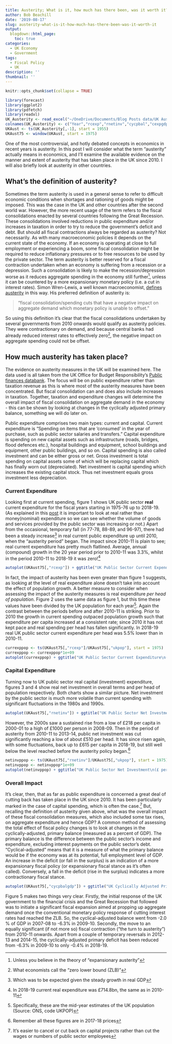 ```yaml
---
title: Austerity; What is it, how much has there been, was it worth it?
author: Bob Beachill
date: '2019-08-17'
slug: austerity-what-is-it-how-much-has-there-been-was-it-worth-it
output:
  blogdown::html_page:
    toc: true
categories:
  - UK Economy
  - Government
tags:
  - Fiscal Policy
  - UK
description: ''
thumbnail: ''
---
```


```r
knitr::opts_chunk$set(collapse = TRUE)
```

```r
library(forecast)
library(ggplot2)
library(pdfetch)
library(readxl)
UK_Austerity <- read_excel("~/OneDrive/Documents/Blog Posts data/UK Austerity.xlsx")
colnames(UK_Austerity) <- c("Year","rcexp","rnetinv","cycpbal","cexpgdp","netinvgdp","cycpbalgdp","ukpop")
UKAust <- ts(UK_Austerity[,-1], start = 1955)
UKAust75 <- window(UKAust, start = 1975)
```

One of the most controversial, and hotly debated concepts in economics in recent years is austerity. In this post I will consider what the term “austerity” actually means in economics, and I’ll examine the available evidence on the manner and extent of austerity that has taken place in the UK since 2010. I will also briefly look at austerity in other countries.

## What’s the definition of austerity?
Sometimes the term austerity is used in a general sense to refer to difficult economic conditions when shortages and rationing of goods might be imposed. This was the case in the UK and other countries after the second world war. However, the more recent usage of the term refers to the fiscal consolidations enacted by several countries following the Great Recession. These consolidations involved reductions in public expenditure and/or increases in taxation in order to try to reduce the government’s deficit and debt. But should all fiscal contractions always be regarded as austerity? Not necessarily. As with many macroeconomic policies it depends on the current state of the economy. If an economy is operating at close to full employment or experiencing a boom, some fiscal consolidation might be required to reduce inflationary pressures or to free resources to be used by the private sector. The term austerity is better reserved for a fiscal contraction undertaken when an economy is suffering from a recession or a depression. Such a consolidation is likely to make the recession/depression worse as it reduces aggregate spending in the economy still further^[Unless you believe in the theory of "expansionary austerity"], unless it can be countered by a more expansionary monetary policy (i.e. a cut in interest rates). Simon Wren-Lewis, a well known macroeconomist, [defines austerity](https://mainlymacro.blogspot.com/2017/09/defining-austerity-redux.html) in this way. His preferred definition of austerity is:

>“fiscal consolidation/spending cuts that have a negative impact on aggregate demand which monetary policy is unable to offset.”

So using this definition it’s clear that the fiscal consolidations undertaken by several governments from 2010 onwards would qualify as austerity policies. They were contractionary on demand, and because central banks had already reduced interest rates to effectively zero^[What economists call the “zero lower bound (ZLB)”], the negative impact on aggregate spending could not be offset.

## How much austerity has taken place?
The evidence on austerity measures in the UK will be examined here. The data used is all taken from the UK Office for Budget Responsibility’s [Public finances databank](https://obr.uk/data/). The focus will be on public expenditure rather than taxation revenue as this is where most of the austerity measures have been concentrated. But fiscal consolidation can and does also include increases in taxation. Together, taxation and expenditure changes will determine the overall impact of fiscal consolidation on aggregate demand in the economy - this can be shown by looking at changes in the cyclically adjusted primary balance, something we will do later on. 

Public expenditure comprises two main types: current and capital. Current expenditure is “Spending on items that are 'consumed' in the year of purchase, such as public sector salaries and transfers.” Capital expenditure is spending on new capital assets such as infrastructure (roads, bridges, flood defences etc.), hospital buildings and equipment, school buildings and equipment, other public buildings, and so on. Capital spending is also called investment and can be either gross or net. Gross investment is total spending on capital assets some of which will be replacing capital which has finally worn out (depreciated). Net investment is capital spending which increases the existing capital stock. Thus net investment equals gross investment less depreciation.

### Current Expenditure
Looking first at current spending, figure 1 shows UK public sector **real** current expenditure for the fiscal years starting in 1975-76 up to 2018-19. (As explained in this [post](https://www.bobecon.com/2019/04/how-well-is-the-uk-economy-doing/) it is important to look at real rather than money(nominal) expenditure so we can see whether the volume of goods and services provided by the public sector was increasing or not.) Apart from the occasional, temporary fall (in 77-78, 88-89, and 96-97), there had been a steady increase^[Which was to be expected given the steady growth in real GDP] in real current public expenditure up until 2010, when the “austerity period” began. The impact since 2010-11 is plain to see; real current expenditure has pretty much flatlined. Average, annual (compound) growth in the 20 year period prior to 2010-11 was 3.3%, whilst in the period 2010-11 to 2018-19 it was zero!^[In 2018-19 current real expenditure was £714.8bn, the same as in 2010-11]

```r
autoplot(UKAust75[,"rcexp"]) + ggtitle("UK Public Sector Current Expenditure\n(£ billion, 2017-18 prices), 1975-76 to 2018-19") + ylab("£ billion") + xlab("") + theme(plot.title=element_text(size=12, family="Verdana", face="bold", colour="#2A62C0")) + annotate("label", x = 2010, y = 350, label = 'Source: OBR') + scale_x_continuous(limits=c(1975,2020), breaks=seq(1975,2020,by=5))
```

In fact, the impact of austerity has been even greater than figure 1 suggests, as looking at the level of real expenditure alone doesn’t take into account the effect of population growth. A better measure to consider when assessing the impact of the austerity measures is real expenditure *per head of population*. Figure 2 uses the same data as figure 1, but this time these values have been divided by the UK population for each year^[Specifically, these are the mid-year estimates of the UK population (Source: ONS, code UKPOP)]. Again the contrast between the periods before and after 2010-11 is striking. Prior to 2010 the growth in current spending outpaced population growth such that expenditure per capita increased at a consistent rate; since 2010 it has not kept pace and real spending per head has fallen significantly. In 2018-19 real UK public sector current expenditure per head was 5.5% lower than in 2010-11.

```r
currexppop <- ts(UKAust75[,"rcexp"]/UKAust75[,"ukpop"], start = 1975)
currexppop <- currexppop*1e+09
autoplot(currexppop) + ggtitle("UK Public Sector Current Expenditure\n(£ per capita, 2017-18 prices), 1975-76 to 2018-19") + ylab("£ billion") + xlab("") + theme(plot.title=element_text(size=12, family="Verdana", face="bold", colour="#2A62C0")) + annotate("label", x = 2010, y = 6000, label = 'Source: OBR') + scale_x_continuous(limits=c(1975,2020), breaks=seq(1975,2020,by=5))
```

### Capital Expenditure
Turning now to UK public sector real capital (investment) expenditure, figures 3 and 4 show real net investment in overall terms and per head of population respectively. Both charts show a similar picture. Net investment by the public sector is much more volatile than current spending with significant fluctuations in the 1980s and 1990s.

```r
autoplot(UKAust75[,"rnetinv"]) + ggtitle("UK Public Sector Net Investment\n(£ billion, 2017-18 prices), 1975-76 to 2018-19") + ylab("£ billion") + xlab("") + theme(plot.title=element_text(size=12, family="Verdana", face="bold", colour="#2A62C0")) + annotate("label", x = 2010, y = 25, label = 'Source: OBR') + scale_x_continuous(limits=c(1975,2020), breaks=seq(1975,2020,by=5))
```

However, the 2000s saw a sustained rise from a low of £218 per capita in 2000-01 to a high of £1000 per person in 2008-09. Then in the period of austerity from 2010-11 to 2013-14, public net investment was cut significantly reaching a low of about £510 per head. It has since risen again, with some fluctuations, back up to £615 per capita in 2018-19, but still well below the level reached before the austerity policy began.^[Remember all these figures are in 2017-18 prices]

```r
netinvppop <- ts(UKAust75[,"rnetinv"]/UKAust75[,"ukpop"], start = 1975)
netinvppop <- netinvppop*1e+09
autoplot(netinvppop) + ggtitle("UK Public Sector Net Investment\n(£ per capita, 2017-18 prices), 1975-76 to 2018-19") + ylab("£ billion") + xlab("") + theme(plot.title=element_text(size=12, family="Verdana", face="bold", colour="#2A62C0")) + annotate("label", x = 2010, y = 250, label = 'Source: OBR') + scale_x_continuous(limits=c(1975,2020), breaks=seq(1975,2020,by=5))
```

### Overall Impact
It's clear, then, that as far as public expenditure is concerned a great deal of cutting back has taken place in the UK since 2010. It has been particularly marked in the case of capital spending, which is often the case.^[It’s easier to cancel or cut back on capital projects rather than cut the wages or numbers of public sector employees] But, recalling the definition of austerity given above, what was the overall impact of these fiscal consolidation measures, which also included some tax rises, on aggregate expenditure and hence GDP? A common method of assessing the total effect of fiscal policy changes is to look at changes in the cyclically-adjusted, primary balance (measured  as a percent of GDP). The primary balance is the difference between the public sector’s income and expenditure, excluding interest payments on the public sector’s debt. “Cyclical-adjusted” means that it is a measure of what the primary balance would be if the economy was at its potential, full employment level of GDP. An increase in the deficit (or fall in the surplus) is an indication of a more expansionary fiscal policy (or expansionary fiscal stance as it’s often called). Conversely, a fall in the deficit (rise in the surplus) indicates a more contractionary fiscal stance.

```r
autoplot(UKAust75[,"cycpbalgdp"]) + ggtitle("UK Cyclically Adjusted Primary Balance\n(Percent of GDP), 1975-76 to 2018-19") + ylab("Percent") + xlab("") + theme(plot.title=element_text(size=12, family="Verdana", face="bold", colour="#2A62C0")) + annotate("label", x = 2010, y = 1.0, label = 'Source: OBR') + scale_x_continuous(limits=c(1975,2020), breaks=seq(1975,2020,by=5))
```

Figure 5 makes two things very clear. Firstly, the initial response of the UK government to the financial crisis and the Great Recession that followed was to initiate a significant fiscal expansion aimed at propping up aggregate demand once the conventional monetary policy response of cutting interest rates had reached the ZLB. So, the cyclical-adjusted balance went from -2.0 % of GDP in 2007-08 to -6.3% in 2009-10. Secondly, the move to an equally significant (if not more so) fiscal contraction (“the turn to austerity”) from 2010-11 onwards. Apart from a couple of temporary reversals in 2012-13 and 2014-15, the cyclically-adjusted primary deficit has been reduced from -6.3% in 2009-10 to only -0.4% in 2018-19.
